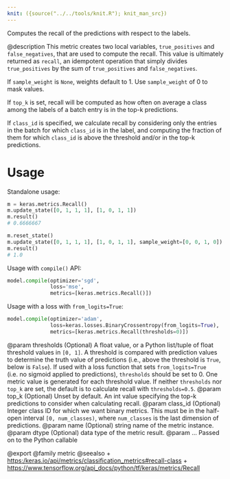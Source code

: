 ```yaml
---
knit: ({source("../../tools/knit.R"); knit_man_src})
---
```

Computes the recall of the predictions with respect to the labels.

@description
This metric creates two local variables, `true_positives` and
`false_negatives`, that are used to compute the recall. This value is
ultimately returned as `recall`, an idempotent operation that simply divides
`true_positives` by the sum of `true_positives` and `false_negatives`.

If `sample_weight` is `None`, weights default to 1.
Use `sample_weight` of 0 to mask values.

If `top_k` is set, recall will be computed as how often on average a class
among the labels of a batch entry is in the top-k predictions.

If `class_id` is specified, we calculate recall by considering only the
entries in the batch for which `class_id` is in the label, and computing the
fraction of them for which `class_id` is above the threshold and/or in the
top-k predictions.

# Usage
Standalone usage:

```python
m = keras.metrics.Recall()
m.update_state([0, 1, 1, 1], [1, 0, 1, 1])
m.result()
# 0.6666667
```

```python
m.reset_state()
m.update_state([0, 1, 1, 1], [1, 0, 1, 1], sample_weight=[0, 0, 1, 0])
m.result()
# 1.0
```

Usage with `compile()` API:

```python
model.compile(optimizer='sgd',
              loss='mse',
              metrics=[keras.metrics.Recall()])
```

Usage with a loss with `from_logits=True`:

```python
model.compile(optimizer='adam',
              loss=keras.losses.BinaryCrossentropy(from_logits=True),
              metrics=[keras.metrics.Recall(thresholds=0)])
```

@param thresholds (Optional) A float value, or a Python list/tuple of float
    threshold values in `[0, 1]`. A threshold is compared with
    prediction values to determine the truth value of predictions (i.e.,
    above the threshold is `True`, below is `False`). If used with a
    loss function that sets `from_logits=True` (i.e. no sigmoid
    applied to predictions), `thresholds` should be set to 0.
    One metric value is generated for each threshold value.
    If neither `thresholds` nor `top_k` are set,
    the default is to calculate recall with `thresholds=0.5`.
@param top_k (Optional) Unset by default. An int value specifying the top-k
    predictions to consider when calculating recall.
@param class_id (Optional) Integer class ID for which we want binary metrics.
    This must be in the half-open interval `[0, num_classes)`, where
    `num_classes` is the last dimension of predictions.
@param name (Optional) string name of the metric instance.
@param dtype (Optional) data type of the metric result.
@param ... Passed on to the Python callable

@export
@family metric
@seealso
+ <https:/keras.io/api/metrics/classification_metrics#recall-class>
+ <https://www.tensorflow.org/api_docs/python/tf/keras/metrics/Recall>
